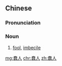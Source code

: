 ==Chinese==
{{zh-forms}}

===Pronunciation===
{{zh-pron
|m=chǔnrén
|c=ceon2 jan4
|cat=n
}}

===Noun===
{{zh-noun}}

# [[fool]], [[imbecile]]

[[mg:蠢人]]
[[chr:蠢人]]
[[zh:蠢人]]